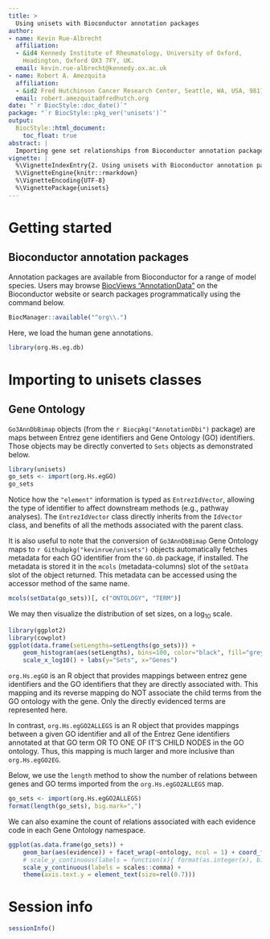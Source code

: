 ```yaml
---
title: >
  Using unisets with Bioconductor annotation packages
author:
- name: Kevin Rue-Albrecht
  affiliation: 
  - &id4 Kennedy Institute of Rheumatology, University of Oxford,
    Headington, Oxford OX3 7FY, UK.
  email: kevin.rue-albrecht@kennedy.ox.ac.uk
- name: Robert A. Amezquita
  affiliation: 
  - &id2 Fred Hutchinson Cancer Research Center, Seattle, WA, USA, 98115
  email: robert.amezquita@fredhutch.org
date: "`r BiocStyle::doc_date()`"
package: "`r BiocStyle::pkg_ver('unisets')`"
output: 
  BiocStyle::html_document:
    toc_float: true
abstract: |
  Importing gene set relationships from Bioconductor annotation packages.
vignette: |
  %\VignetteIndexEntry{2. Using unisets with Bioconductor annotation packages}
  %\VignetteEngine{knitr::rmarkdown}
  %\VignetteEncoding{UTF-8}  
  %\VignettePackage{unisets}
---
```


# Getting started

## Bioconductor annotation packages

Annotation packages are available from Bioconductor for a range of model species.
Users may browse [BiocViews "AnnotationData"](https://bioconductor.org/packages/release/BiocViews.html#___AnnotationData)
on the Bioconductor website or search packages programmatically using the command below.

```r
BiocManager::available("^org\\.")
```

Here, we load the human gene annotations.

```r
library(org.Hs.eg.db)
```

# Importing to unisets classes

## Gene Ontology {#import-gene-ontology}

`Go3AnnDbBimap` objects (from the `r Biocpkg("AnnotationDbi")` package) are maps between Entrez gene identifiers and Gene Ontology (GO) identifiers.
Those objects may be directly converted to `Sets` objects as demonstrated below.

```r
library(unisets)
go_sets <- import(org.Hs.egGO)
go_sets
```

Notice how the `"element"` information is typed as `EntrezIdVector`, allowing the type of identifier to affect downstream methods (e.g., pathway analyses).
The `EntrezIdVector` class directly inherits from the `IdVector` class, and benefits of all the methods associated with the parent class.

It is also useful to note that the conversion of `Go3AnnDbBimap` Gene Ontology maps to `r Githubpkg("kevinrue/unisets")` objects automatically fetches metadata for each GO identifier from the `GO.db` package, if installed.
The metadata is stored it in the `mcols` (metadata-columns) slot of the `setData` slot of the object returned.
This metadata can be accessed using the accessor method of the same name.

```r
mcols(setData(go_sets))[, c("ONTOLOGY", "TERM")]
```

We may then visualize the distribution of set sizes, on a log~10~ scale.

```r
library(ggplot2)
library(cowplot)
ggplot(data.frame(setLengths=setLengths(go_sets))) +
    geom_histogram(aes(setLengths), bins=100, color="black", fill="grey") +
    scale_x_log10() + labs(y="Sets", x="Genes")
```

`org.Hs.egGO` is an R object that provides mappings between entrez gene identifiers and the GO identifiers that they are directly associated with.
This mapping and its reverse mapping do NOT associate the child terms from the GO ontology with the gene.
Only the directly evidenced terms are represented here.

In contrast, `org.Hs.egGO2ALLEGS` is an R object that provides mappings between a given GO identifier and all of the Entrez Gene identifiers annotated at that GO term OR TO ONE OF IT'S CHILD NODES in the GO ontology.
Thus, this mapping is much larger and more inclusive than `org.Hs.egGO2EG`.

Below, we use the `length` method to show the number of relations between genes and GO terms imported from the `org.Hs.egGO2ALLEGS` map.

```r
go_sets <- import(org.Hs.egGO2ALLEGS)
format(length(go_sets), big.mark=",")
```

We can also examine the count of relations associated with each evidence code in each Gene Ontology namespace.

```r
ggplot(as.data.frame(go_sets)) +
    geom_bar(aes(evidence)) + facet_wrap(~ontology, ncol = 1) + coord_flip() +
    # scale_y_continuous(labels = function(x){ format(as.integer(x), big.mark = ",") }) +
    scale_y_continuous(labels = scales::comma) +
    theme(axis.text.y = element_text(size=rel(0.7)))
```

# Session info {.unnumbered}

```r
sessionInfo()
```

